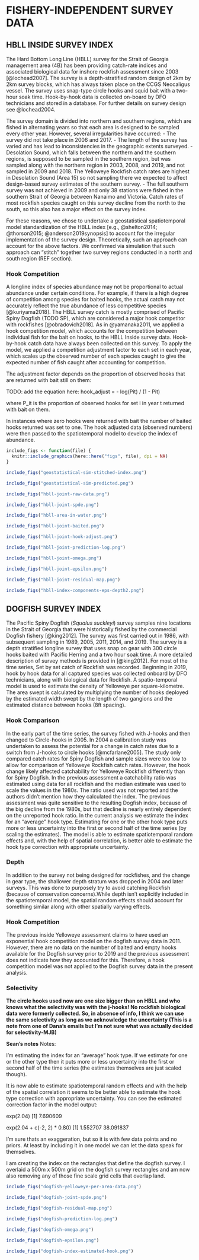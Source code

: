 # FISHERY-INDEPENDENT SURVEY DATA {#app:index-data}

## HBLL INSIDE SURVEY INDEX {#sec:hbll-index-data}

The Hard Bottom Long Line (HBLL) survey for the Strait of Georgia management area (4B) has been providing catch-rate indices and associated biological data for inshore rockfish assessment since 2003 [@lochead2007].
The survey is a depth-stratified random design of 2km by 2km survey blocks, which has always taken place on the CCGS Neocaligus vessel.
The survey uses snap-type circle hooks and squid bait with a two-hour soak time.
Hook-by-hook data is collected on-board by DFO technicians and stored in a database.
For further details on survey design see @lochead2004.

The survey domain is divided into northern and southern regions, which are fished in alternating years so that each area is designed to be sampled every other year.
However, several irregularities have occurred:
- The survey did not take place in 2006 and 2017.
- The length of the survey has varied and has lead to inconsistencies in the geographic extents surveyed.
- Desolation Sound, which falls between the northern and the southern regions, is supposed to be sampled in the southern region, but was sampled along with the northern region in 2003, 2008, and 2019, and not sampled in 2009 and 2018. The Yelloweye Rockfish catch rates are highest in Desolation Sound (Area 15) so not sampling there we expected to affect design-based survey estimates of the southern survey.
- The full southern survey was not achieved in 2009 and only 38 stations were fished in the southern Strait of Georgia between Nanaimo and Victoria. Catch rates of most rockfish species caught on this survey decline from the north to the south, so this also has a major effect on the survey index.

For these reasons, we chose to undertake a geostatistical spatiotemporal model standardization of the HBLL index [e.g., @shelton2014; @thorson2015; @anderson2019synopsis] to account for the irregular implementation of the survey design.
Theoretically, such an approach can account for the above factors.
We confirmed via simulation that such approach can "stitch" together two survey regions conducted in a north and south region (REF section).

### Hook Competition {#sec:hbll-hook-competition}

A longline index of species abundance may not be proportional to actual abundance under certain conditions.
For example, if there is a high degree of competition among species for baited hooks, the actual catch may not accurately reflect the true abundance of less competitive species [@kuriyama2018]. The HBLL survey catch is mostly comprised of Pacific Spiny Dogfish (TODO SP), which are considered a major hook competitor with rockfishes [@obradovich2018].
As in @yamanaka2011, we applied a hook competition model, which accounts for the competition between individual fish for the bait on hooks, to the HBLL Inside survey data.
Hook-by-hook catch data have always been collected on this survey.
To apply the model, we applied a competition adjustment factor to each set in each year, which scales up the observed number of each species caught to give the expected number of fish caught after accounting for competition.

The adjustment factor depends on the proportion of observed hooks that are returned with bait still on them:

TODO: add the equation here:
hook_adjust = - log(Pit) / (1 - Pit)

<!-- mutate(total_hooks = count_target_species + count_non_target_species + -->
<!--     count_bait_only + count_empty_hooks - count_bent_broken) %>% -->
<!--   mutate(count_bait_only = replace(count_bait_only, which(count_bait_only == 0), 1)) %>% -->
<!--   mutate(prop_bait_hooks = count_bait_only / total_hooks) %>% -->
<!--   mutate(hook_adjust_factor = -log(prop_bait_hooks) / (1 - prop_bait_hooks)) %>% -->
<!--   mutate(expected_catch = round(count_target_species * hook_adjust_factor)) -->

where P_it is the proportion of observed hooks for set i in year t returned with bait on them.

In instances where zero hooks were returned with bait the number of baited hooks returned was set to one.
The hook adjusted data (observed numbers) were then passed to the spatiotemporal model to develop the index of abundance.

```r
include_figs <- function(file) {
  knitr::include_graphics(here::here("figs", file), dpi = NA)
}
```

```r
include_figs("geostatistical-sim-stitched-index.png")
```

\clearpage

```r
include_figs("geostatistical-sim-predicted.png")
```

\clearpage

```r
include_figs("hbll-joint-raw-data.png")
```

```r
include_figs("hbll-joint-spde.png")
```

```r
include_figs("hbll-area-in-water.png")
```

```r
include_figs("hbll-joint-baited.png")
```

```r
include_figs("hbll-joint-hook-adjust.png")
```

```r
include_figs("hbll-joint-prediction-log.png")
```

```r
include_figs("hbll-joint-omega.png")
```

```r
include_figs("hbll-joint-epsilon.png")
```

```r
include_figs("hbll-joint-residual-map.png")
```

```r
include_figs("hbll-index-components-eps-depth2.png")
```

\clearpage

## DOGFISH SURVEY INDEX {#sec:dogfish-index-data}

The Pacific Spiny Dogfish (*Squalus suckleyi*) survey samples nine locations in the Strait of Georgia that were historically fished by the commercial Dogfish fishery [@king2012]. The survey was first carried out in 1986, with subsequent sampling in 1989, 2005, 2011, 2014, and 2019. The survey is a depth stratified longline survey that uses snap on gear with 300 circle hooks baited with Pacific Herring and a two hour soak time. A more detailed description of survey methods is provided in [@king2012]. For most of the time series, Set by set catch of Rockfish was recorded. Beginning in 2019, hook by hook data for all captured species was collected onboard by DFO technicians, along with biological data for Rockfish. A spatio-temporal model is used to estimate the density of Yelloweye per square-kilometre. The area swept is calculated by multiplying the number of hooks deployed by the estimated width swept by the length of two gangions and the estimated distance between hooks (8ft spacing).

### Hook Comparison {#sec:dog-hook-comparison}

In the early part of the time series, the survey fished with J-hooks and then changed to Circle-hooks in 2005. In 2004 a calibration study was undertaken to assess the potential for a change in catch rates due to a switch from J-hooks to circle hooks [@mcfarlane2005]. The study only compared catch rates for Spiny Dogfish and sample sizes were too low to allow for comparison of Yelloweye Rockfish catch rates. However, the hook change likely affected catchability for Yelloweye Rockfish differently than for Spiny Dogfish. In the previous assessment a catchability ratio was estimated using data for all rockfish and the median estimate was used to scale the values in the 1980s. The ratio used was not reported and the authors didn't mention how they calculated the index. The previous assessment was quite sensitive to the resulting Dogfish index, because of the big decline from the 1980s, but that decline is nearly entirely dependent on the unreported hook ratio. In the current analysis we estimate the index for an "average" hook type. Estimating for one or the other hook type puts more or less uncertainty into the first or second half of the time series (by scaling the estimates). The model is able to estimate spatiotemporal random effects and, with the help of spatial correlation, is better able to estimate the hook type correction with appropriate uncertainty.

### Depth {#sec:dog-depth}

In addition to the survey not being designed for rockfishes, and the change in gear type, the shallower depth stratum was dropped in 2004 and later surveys. This was done to purposely try to avoid catching Rockfish (because of conservation concerns).While depth isn't explicitly included in the spatiotemporal model, the spatial random effects should account for something similar along with other spatially varying effects.

### Hook Competition {#sec:dog-hook-competition}

The previous inside Yelloweye assessment claims to have used an exponential hook competition model on the dogfish survey data in 2011. However, there are no data on the number of baited and empty hooks available for the Dogfish survey prior to 2019 and the previous assessment does not indicate how they accounted for this. Therefore, a hook competition model was not applied to the Dogfish survey data in the present analysis.

### Selectivity {#sec:dog-selectivity}

**The circle hooks used now are one size bigger than on HBLL and who knows what the selectivity was with the j-hooks! No rockfish biological data were formerly collected. So, in absence of info, I think we can use the same selectivity as long as we acknowledge the uncertainty (This is a note from one of Dana's emails but I'm not sure what was actually decided for selectivity-MJB)**

**Sean's notes**
Notes:

I'm estimating the index for an "average" hook type. If we estimate for one or the other type then it puts more or less uncertainty into the first or second half of the time series (the estimates themselves are just scaled though).

It is now able to estimate spatiotemporal random effects and with the help of the spatial correlation it seems to be better able to estimate the hook type correction with appropriate uncertainty. You can see the estimated correction factor in the model output:

exp(2.04)
[1] 7.690609

exp(2.04 + c(-2, 2) * 0.80)
[1]  1.552707 38.091837

I'm sure thats an exaggeration, but so it is with few data points and no priors. At least by including it in one model we can let the data speak for themselves.

I am creating the index on the rectangles that define the dogfish survey. I overlaid a 500m x 500m grid on the dogfish survey rectangles and am now also removing any of those fine scale grid cells that overlap land.

\clearpage

```r
include_figs("dogfish-yelloweye-per-area-data.png")
```

```r
include_figs("dogfish-joint-spde.png")
```

```r
include_figs("dogfish-residual-map.png")
```

```r
include_figs("dogfish-prediction-log.png")
```

```r
include_figs("dogfish-omega.png")
```

```r
include_figs("dogfish-epsilon.png")
```

```r
include_figs("dogfish-index-estimated-hook.png")
```

\clearpage

